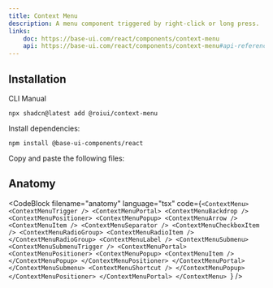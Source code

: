 ```yaml
---
title: Context Menu
description: A menu component triggered by right-click or long press.
links:
    doc: https://base-ui.com/react/components/context-menu
    api: https://base-ui.com/react/components/context-menu#api-reference
---
```


<ComponentPreview name="context-menu-demo" />

## Installation

<InstallationTabs>

<InstallationTabsList>
    <InstallationTabsTrigger value="cli">CLI</InstallationTabsTrigger>
    <InstallationTabsTrigger value="manual">Manual</InstallationTabsTrigger>
</InstallationTabsList>

<InstallationTabsContent value="cli">

```package-install
npx shadcn@latest add @roiui/context-menu
```

</InstallationTabsContent>

<InstallationTabsContent value="manual" data-manual="true">

Install dependencies:

```package-install
npm install @base-ui-components/react
```

Copy and paste the following files:

<ComponentSource
    name="context-menu"
/>

</InstallationTabsContent>

</InstallationTabs>



## Anatomy

<CodeBlock
filename="anatomy"
  language="tsx"
  code={`<ContextMenu>
    <ContextMenuTrigger />
    <ContextMenuPortal>
        <ContextMenuBackdrop />
        <ContextMenuPositioner>
            <ContextMenuPopup>
                <ContextMenuArrow />
                <ContextMenuItem />
                <ContextMenuSeparator />
                <ContextMenuCheckboxItem />
                <ContextMenuRadioGroup>
                    <ContextMenuRadioItem />
                </ContextMenuRadioGroup>
                <ContextMenuLabel />
                <ContextMenuSubmenu>
                    <ContextMenuSubmenuTrigger />
                    <ContextMenuPortal>
                        <ContextMenuPositioner>
                            <ContextMenuPopup>
                                <ContextMenuItem />
                            </ContextMenuPopup>
                        </ContextMenuPositioner>
                    </ContextMenuPortal>
                </ContextMenuSubmenu>
                <ContextMenuShortcut />
            </ContextMenuPopup>
        </ContextMenuPositioner>
    </ContextMenuPortal>
</ContextMenu>
`} />
